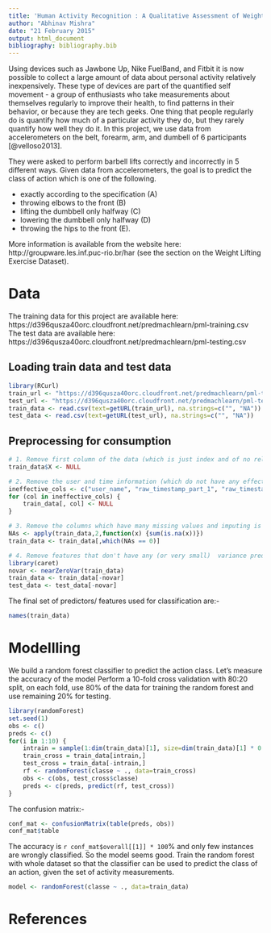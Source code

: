 ```yaml
---
title: 'Human Activity Recognition : A Qualitative Assessment of Weight Lifting Exercises'
author: "Abhinav Mishra"
date: "21 February 2015"
output: html_document
bibliography: bibliography.bib
---
```

Using devices such as Jawbone Up, Nike FuelBand, and Fitbit it is now possible to collect a large amount of data about personal activity relatively inexpensively. These type of devices are part of the quantified self movement - a group of enthusiasts who take measurements about themselves regularly to improve their health, to find patterns in their behavior, or because they are tech geeks. One thing that people regularly do is quantify how much of a particular activity they do, but they rarely quantify how well they do it. In this project, we use data from accelerometers on the belt, forearm, arm, and dumbell of 6 participants [@velloso2013].

They were asked to perform barbell lifts correctly and incorrectly in 5 different ways. Given data from accelerometers, the goal is to predict the class of action which is one of the following.

- exactly according to the specification (A)
- throwing elbows to the front (B)
- lifting the dumbbell only halfway (C)
- lowering the dumbbell only halfway (D)
- throwing the hips to the front (E).

More information is available from the website here: http://groupware.les.inf.puc-rio.br/har (see the section on the Weight Lifting Exercise Dataset). 

# Data
The training data for this project are available here: https://d396qusza40orc.cloudfront.net/predmachlearn/pml-training.csv  
The test data are available here: https://d396qusza40orc.cloudfront.net/predmachlearn/pml-testing.csv  

## Loading train data and test data
```r
library(RCurl)
train_url <- "https://d396qusza40orc.cloudfront.net/predmachlearn/pml-training.csv"
test_url <- "https://d396qusza40orc.cloudfront.net/predmachlearn/pml-testing.csv"
train_data <- read.csv(text=getURL(train_url), na.strings=c("", "NA"))
test_data <- read.csv(text=getURL(test_url), na.strings=c("", "NA"))
```

## Preprocessing for consumption
```r
# 1. Remove first column of the data (which is just index and of no relevance).
train_data$X <- NULL

# 2. Remove the user and time information (which do not have any effect on whether barbell lifts are performed correctly or not).
ineffective_cols <- c("user_name", "raw_timestamp_part_1", "raw_timestamp_part_2", "cvtd_timestamp")
for (col in ineffective_cols) {
    train_data[, col] <- NULL
}

# 3. Remove the columns which have many missing values and imputing is not possible.
NAs <- apply(train_data,2,function(x) {sum(is.na(x))})
train_data <- train_data[,which(NAs == 0)]

# 4. Remove features that don't have any (or very small)  variance predictors
library(caret)
novar <- nearZeroVar(train_data)
train_data <- train_data[-novar]
test_data <- test_data[-novar]
```

The final set of predictors/ features used for classification are:-
```r
names(train_data)
```

# Modellling
We build a random forest classifier to predict the action class. Let's measure the accuracy of the model
Perform a 10-fold cross validation with 80:20 split, on each fold, use 80% of the data for training the random forest and use remaining 20% for testing.
```r
library(randomForest)
set.seed(1)
obs <- c()
preds <- c()
for(i in 1:10) {
    intrain = sample(1:dim(train_data)[1], size=dim(train_data)[1] * 0.8, replace=F)
    train_cross = train_data[intrain,]
    test_cross = train_data[-intrain,]
    rf <- randomForest(classe ~ ., data=train_cross)
    obs <- c(obs, test_cross$classe)
    preds <- c(preds, predict(rf, test_cross))
}
```

The confusion matrix:-
```r
conf_mat <- confusionMatrix(table(preds, obs))
conf_mat$table
```

The accuracy is `r conf_mat$overall[[1]] * 100`% and only few instances are wrongly classified. So the model seems good. 
Train the random forest with whole dataset so that the classifier can be used to predict the class of an action, given the set of activity measurements.
```r
model <- randomForest(classe ~ ., data=train_data)
```

# References
